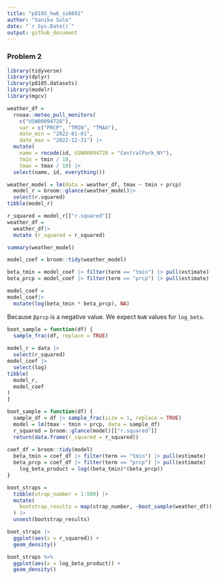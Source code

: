```yaml
---
title: "p8105_hw6_ss6692"
author: "Sanika Sule"
date: "`r Sys.Date()`"
output: github_document
---
```

### Problem 2

```r
library(tidyverse)
library(dplyr)
library(p8105.datasets)
library(modelr)
library(mgcv)
```

```r
weather_df = 
  rnoaa::meteo_pull_monitors(
    c("USW00094728"),
    var = c("PRCP", "TMIN", "TMAX"), 
    date_min = "2022-01-01",
    date_max = "2022-12-31") |>
  mutate(
    name = recode(id, USW00094728 = "CentralPark_NY"),
    tmin = tmin / 10,
    tmax = tmax / 10) |>
  select(name, id, everything())
```

```r
weather_model = lm(data = weather_df, tmax ~ tmin + prcp) 
  model_r = broom::glance(weather_model)|>
  select(r.squared)
tibble(model_r)

r_squared = model_r[["r.squared"]]
weather_df = 
  weather_df|> 
  mutate (r_squared = r_squared)

summary(weather_model)
```

```r
model_coef = broom::tidy(weather_model)

beta_tmin = model_coef |> filter(term == "tmin") |> pull(estimate)
beta_prcp = model_coef |> filter(term == "prcp") |> pull(estimate)

model_coef =
model_coef|>
  mutate(log(beta_tmin * beta_prcp), NA)

```

Because `βprcp` is a negative value. We expect `NaN` values for `log_beta`.

```r
boot_sample = function(df) {
  sample_frac(df, replace = TRUE)
  
model_r = data |>
  select(r_squared)
model_coef |>
  select(log)
tibble(
  model_r,
  model_coef
)
}
```

```r
boot_sample = function(df) {
  sample_df = df |> sample_frac(size = 1, replace = TRUE)
  model = lm(tmax ~ tmin + prcp, data = sample_df)
  r_squared = broom::glance(model)[["r.squared"]]
  return(data.frame(r_squared = r_squared))
  
coef_df = broom::tidy(model)
  beta_tmin = coef_df |> filter(term == "tmin") |> pull(estimate)
  beta_prcp = coef_df |> filter(term == "prcp") |> pull(estimate)
    log_beta_product = log((beta_tmin)*(beta_prcp))
}

boot_straps = 
  tibble(strap_number = 1:500) |> 
  mutate(
    bootstrap_results = map(strap_number, ~boot_sample(weather_df))
  ) |> 
  unnest(bootstrap_results)

```

```r
boot_straps |> 
  ggplot(aes(x = r_squared)) + 
  geom_density()
```

```r
boot_straps %>% 
  ggplot(aes(x = log_beta_product)) + 
  geom_density()
```

